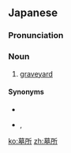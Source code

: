==Japanese==
{{ja-kanjitab|ぼ|しょ|yomi=o}}

===Pronunciation===
{{ja-pron|ぼしょ|y=o}}

===Noun===
{{ja-noun|ぼしょ}}

# [[graveyard]]

====Synonyms====
* {{ja-r|墓場|はかば}}
* {{ja-r|墓地|ぼち}}, {{ja-r|墓地|はかち}}

[[ko:墓所]]
[[zh:墓所]]